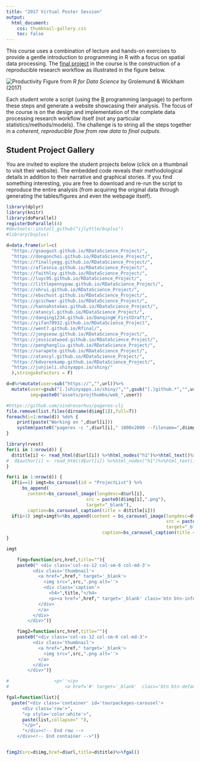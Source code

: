```yaml
---
title: "2017 Virtual Poster Session"
output:
  html_document:
    css: thumbnail-gallery.css
    toc: false
---
```


This course uses a combination of lecture and hands-on exercises to provide a gentle introduction to programming in R with a focus on spatial data processing. The [final project](Project.html) in the course is the construction of a reproducible research workflow as illustrated in the figure below.

![Productivity](/Users/adamw/Documents/repos/RDataScience/00_CourseIntroduction/assets/data-science.png)
Figure from _R for Data Science_ by Grolemund & Wickham (2017)

Each student wrote a script (using the [R](https://www.r-project.org/) programming language) to perform these steps and generate a website showcasing their analysis. The focus of the course is on the design and implementation of the complete data processing research workflow itself (not any particular statistics/methods/models). The challenge is to string all the steps together in a _coherent, reproducible flow from raw data to final outputs_.  

## Student Project Gallery

You are invited to explore the student projects below (click on a thumbnail to visit their website).  The embedded code reveals their methodological details in addition to their narrative and graphical stories.   If you find something interesting, you are free to download and re-run the script to reproduce the entire analysis (from acquiring the original data through generating the tables/figures and even the webpage itself).


```r
library(dplyr)
library(knitr)
library(doParallel)
registerDoParallel(4)
#devtools::install_github("ijlyttle/bsplus")
#library(bsplus)

d=data.frame(url=c(
  "https://gsaugust.github.io/RDataScience_Project/",
  "https://dongonchoi.github.io/RDataScience_Project/",
  "https://finallyegg.github.io/RDataScience_Project/",
  "https://aflesnia.github.io/RDataScience_Project/",
  "https://faithlxy.github.io/RDataScience_Project/",
  "https://luyc95.github.io/RDataScience_Project/",
  "https://littlepennypaw.github.io/RDataScience_Project/",
  "https://xhrui.github.io/RDataScience_Project/",
  "https://ebschust.github.io/RDataScience_Project/",
  "https://gcschwer.github.io/RDataScience_Project/",
  "https://hannahstokes.github.io/RDataScience_Project/",
  "https://atancyl.github.io/RDataScience_Project/",
  "https://danqing1234.github.io/DanqingW_FirstDraft/",
  "https://yifan70932.github.io/RDataScience_Project",
  "https://went7.github.io/Rfinal/",
  "https://jongseow.github.io/RDataScience_Project/",
  "https://jessicatwood.github.io/RDataScience_Project/",
  "https://penghangliu.github.io/RDataScience_Project/",
  "https://sarapete.github.io/RDataScience_Project/",
  "https://atancyl.github.io/RDataScience_Project/",
  "https://kdvorenkamp.github.io/RDataScience_Project/",
  "https://junjieli.shinyapps.io/shiny/"
  ),stringsAsFactors = F)

d=d%>%mutate(user=sub("https://","",url))%>%
  mutate(user=gsub("[.]shinyapps.io/shiny/","",gsub("[.]github.*","",user)),
         img=paste0("assets/projthumbs/web_",user))
```

```r
#https://github.com/sindresorhus/pageres-cli
file.remove(list.files(dirname(d$img[1]),full=T))
foreach(i=1:nrow(d)) %do% {
    print(paste("Working on ",d$url[i]))
    system(paste0("pageres -c ",d$url[i]," 1000x2000 --filename=",d$img[i]))
}
```

```r
library(rvest)
for(i in 1:nrow(d)) {
  d$title[i] <- read_html(d$url[i]) %>%html_nodes("h1")%>%html_text()%>%first()
#  d$author[i] <- read_html(d$url[i]) %>%html_nodes("h1")%>%html_text()%>%first()
}
```


```r
for(i in 1:nrow(d)) {
  if(i==1) imgt=bs_carousel(id = "ProjectList") %>% 
      bs_append(
        content=bs_carousel_image(longdesc=d$url[i],
                              src = paste0(d$img[i],".png"),
                              target="_blank"),
        caption=bs_carousel_caption(title = d$title[i]))
  if(i>1) imgt=imgt%>%bs_append(content = bs_carousel_image(longdesc=d$url[i],
                                                            src = paste0(d$img[i],".png"),
                                                            target="_blank"),
                                    caption=bs_carousel_caption(title = d$title[i]))
}

imgt
```


```r
 
    fimg=function(src,href,title=""){
    paste0(" <div class='col-xs-12 col-sm-6 col-md-3'>
          <div class='thumbnail'>
            <a href=",href," target='_blank'>
              <img src=",src,".png alt=''>
              <div class='caption'>
                <h4>",title,"</h4>
                <p><a href=",href," target='_blank' class='btn btn-info btn-xs' role='button'>Webpage</a> 
            </div>
            </a>
          </div>
        </div>")}

    fimg2=function(src,href,title=""){
    paste0("<div class='col-xs-12 col-sm-6 col-md-3'>
          <div class='thumbnail'>
            <a href=",href," target='_blank'>
              <img src=",src,".png alt=''>
            </a>
          </div>
        </div>")}

#                 <p>''</p>
#                     <a href='#' target='_blank'  class='btn btn-default btn-xs' role='button'>Github</a></p>

fgal=function(list){
  paste("<div class='container' id='tourpackages-carousel'>
      <div class='row'>",
      "<p style='color:white'>",
      paste(list,collapse=" "),
      "</p>",
      "</div><!-- End row -->
    </div><!-- End container -->")}


fimg2(src=d$img,href=d$url,title=d$title)%>%fgal()


```
